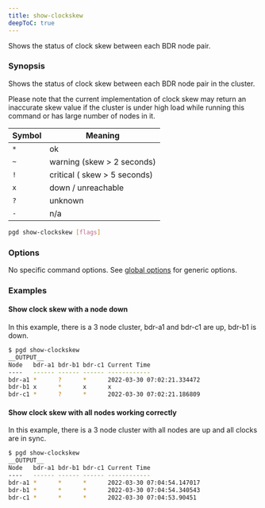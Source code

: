 ```yaml
---
title: show-clockskew
deepToC: true
---
```


Shows the status of clock skew between each BDR node pair.

### Synopsis

Shows the status of clock skew between each BDR node pair in the cluster.

Please note that the current implementation of clock skew may return an
inaccurate skew value if the cluster is under high load while running this
command or has large number of nodes in it.

| Symbol | Meaning                      |
|--------|------------------------------|
| `*`    | ok                           |
| `~`    | warning (skew > 2 seconds)   |
| `!`    | critical ( skew > 5 seconds) |
| `x`    | down / unreachable           |
| `?`    | unknown                      |
| `-`    | n/a                          |


```sh
pgd show-clockskew [flags]
```

### Options

No specific command options. See [global options](../command_ref#options-inherited-from-parent-commands) for generic options.

### Examples

#### Show clock skew with a node down

In this example, there is a 3 node cluster, bdr-a1 and bdr-c1 are up, bdr-b1 is down.

```bash
$ pgd show-clockskew
__OUTPUT__
Node   bdr-a1 bdr-b1 bdr-c1 Current Time
----   ------ ------ ------ ------------
bdr-a1 *      ?      *      2022-03-30 07:02:21.334472
bdr-b1 x      *      x      x
bdr-c1 *      ?      *      2022-03-30 07:02:21.186809
```

#### Show clock skew with all nodes working correctly

In this example, there is a 3 node cluster with all nodes are up and all clocks are in sync.

```bash
$ pgd show-clockskew
__OUTPUT__
Node   bdr-a1 bdr-b1 bdr-c1 Current Time
----   ------ ------ ------ ------------
bdr-a1 *      *      *      2022-03-30 07:04:54.147017
bdr-b1 *      *      *      2022-03-30 07:04:54.340543
bdr-c1 *      *      *      2022-03-30 07:04:53.90451
```

